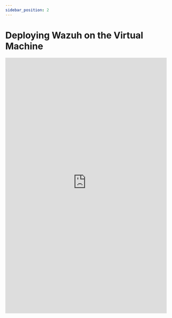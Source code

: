 ---
sidebar_position: 2
---

# Deploying Wazuh on the Virtual Machine

<embed
      src="https://redback-operations.github.io/redback-documentation/pdf/deploying-wazuh.pdf"
      type="application/pdf"
      width="100%"
      height="800px"
/>
